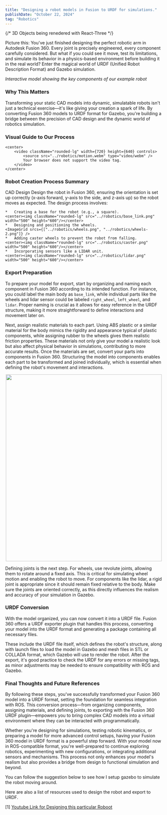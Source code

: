 ```yaml
---
title: "Designing a robot models in Fusion to URDF for simulations."
publishDate: "October 22, 2024"
tag: "Robotics"
---
```


{/* 3D Objects being renedered with React-Three
<MeshRenderSwitch url="../base_link.stl"/> */}

Picture this: You've just finished designing the perfect robotic arm in Autodesk Fusion 360. Every joint is precisely engineered, every component carefully considered. But what if you could see it move, test its limitations, and simulate its behavior in a physics-based environment before building it in the real world? Enter the magical world of URDF (Unified Robot Description Format) and Gazebo simulation.

*Interactive model showing the key components of our example robot*
<MeshRenderSwitch url="../full_bot.stl"/>


### Why This Matters

Transforming your static CAD models into dynamic, simulatable robots isn't just a technical exercise—it's like giving your creation a spark of life. By converting Fusion 360 models to URDF format for Gazebo, you're building a bridge between the precision of CAD design and the dynamic world of robotics simulation.

### Visual Guide to Our Process

    <center>
        <video className="rounded-lg" width={720} height={640} controls>
            <source src="../robotics/motion.webm" type="video/webm" />
            Your browser does not support the video tag.
        </video>
    </center>


### Robot Creation Process Summary

CAD Design Design the robot in Fusion 360, ensuring the orientation is set up correctly (x-axis forward, y-axis to the side, and z-axis up) so the robot moves as expected. The design process involves:

    *   Creating a base for the robot (e.g., a square).
    <center><img className="rounded-lg" src="../robotics/base_link.png" width="500" height="600"/></center>
    *   Designing and positioning the wheels.
    <ImageGrid srcs={["../robotics/wheels.png", "../robotics/wheels-2.png"]} />
    *   Adding caster wheels to prevent the robot from falling.
    <center><img className="rounded-lg" src="../robotics/caster.png" width="500" height="600"/></center>
    *   Incorporating sensors like a LIDAR unit.
    <center><img className="rounded-lg" src="../robotics/lidar.png" width="500" height="600"/></center>


### Export Preparation

To prepare your model for export, start by organizing and naming each component in Fusion 360 according to its intended function. For instance, you could label the main body as `base_link`, while individual parts like the wheels and lidar sensor could be labeled `right_wheel`, `left_wheel`, and `lidar`. Proper naming is crucial as it allows for easy reference in the URDF structure, making it more straightforward to define interactions and movement later on.

Next, assign realistic materials to each part. Using ABS plastic or a similar material for the body mimics the rigidity and appearance typical of plastic components, while assigning rubber to the wheels gives them realistic friction properties. These materials not only give your model a realistic look but also affect physical behavior in simulations, contributing to more accurate results. Once the materials are set, convert your parts into components in Fusion 360. Structuring the model into components enables each part to be transformed and joined individually, which is essential when defining the robot's movement and interactions.

<center><img className="rounded-lg" src="../robotics/material.png" width="500" height="600"/></center>


Defining joints is the next step. For wheels, use revolute joints, allowing them to rotate around a fixed axis. This is critical for simulating wheel motion and enabling the robot to move. For components like the lidar, a rigid joint is appropriate since it should remain fixed relative to the body. Make sure the joints are oriented correctly, as this directly influences the realism and accuracy of your simulation in Gazebo.

### URDF Conversion

With the model organized, you can now convert it into a URDF file. Fusion 360 offers a URDF exporter plugin that handles this process, converting your model into the URDF format and generating a package containing all necessary files. 

<BlogSuggestion link="https://github.com/syuntoku14/fusion2urdf" title="fusion2urdf Exporter to export your designs to urdf." />

These include the URDF file itself, which defines the robot's structure, along with launch files to load the model in Gazebo and mesh files in STL or COLLADA format, which Gazebo will use to render the robot. After the export, it's good practice to check the URDF for any errors or missing tags, as minor adjustments may be needed to ensure compatibility with ROS and Gazebo.


### Final Thoughts and Future References

By following these steps, you've successfully transformed your Fusion 360 model into a URDF format, setting the foundation for seamless integration with ROS. This conversion process—from organizing components, assigning materials, and defining joints, to exporting with the Fusion 360 URDF plugin—empowers you to bring complex CAD models into a virtual environment where they can be interacted with programmatically. 

Whether you're designing for simulations, testing robotic kinematics, or preparing a model for more advanced control setups, having your Fusion 360 model in URDF format is a powerful step forward. With your model now in ROS-compatible format, you're well-prepared to continue exploring robotics, experimenting with new configurations, or integrating additional sensors and mechanisms. This process not only enhances your model's realism but also provides a bridge from design to functional simulation and beyond.

You can follow the suggestion below to see how I setup gazebo to simulate the robot moving around. 

<BlogSuggestion link="/blog/gazebo" title="Simulations with Gazebo" />

Here are also a list of resources used to design the robot and export to URDF.

[1] [Youtube Link for Designing this particular Roboot](https://www.youtube.com/watch?v=cQh0gNfb6ro&list=PLfbivN9Wky4lAPHJVxBx2F8PCIp70X7fo&index=1&pp=iAQB)